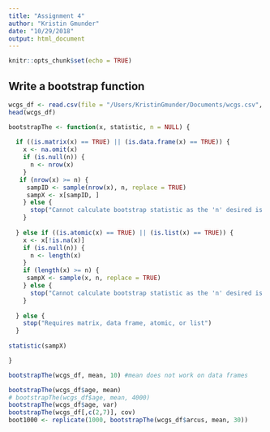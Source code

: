 ```yaml
---
title: "Assignment 4"
author: "Kristin Gmunder"
date: "10/29/2018"
output: html_document
---
```


```r
knitr::opts_chunk$set(echo = TRUE)
```

## Write a bootstrap function

```r
wcgs_df <- read.csv(file = "/Users/KristinGmunder/Documents/wcgs.csv", header = TRUE, stringsAsFactors = FALSE)
head(wcgs_df)

bootstrapThe <- function(x, statistic, n = NULL) {
  
  if ((is.matrix(x) == TRUE) || (is.data.frame(x) == TRUE)) {
    x <- na.omit(x)
    if (is.null(n)) {
      n <- nrow(x)
    }  
   if (nrow(x) >= n) { 
     sampID <- sample(nrow(x), n, replace = TRUE)
     sampX <- x[sampID, ]
    } else {
      stop("Cannot calculate bootstrap statistic as the 'n' desired is greater than the size of the data.")
    }
    
  } else if ((is.atomic(x) == TRUE) || (is.list(x) == TRUE)) {
    x <- x[!is.na(x)]
    if (is.null(n)) {
      n <- length(x)
    }  
    if (length(x) >= n) {
     sampX <- sample(x, n, replace = TRUE)
    } else {
      stop("Cannot calculate bootstrap statistic as the 'n' desired is greater than the size of the data.")  
    }
  
  } else {
    stop("Requires matrix, data frame, atomic, or list")
  }
  
statistic(sampX)  

}

bootstrapThe(wcgs_df, mean, 10) #mean does not work on data frames

bootstrapThe(wcgs_df$age, mean)
# bootstrapThe(wcgs_df$age, mean, 4000)
bootstrapThe(wcgs_df$age, var)
bootstrapThe(wcgs_df[,c(2,7)], cov)
boot1000 <- replicate(1000, bootstrapThe(wcgs_df$arcus, mean, 30))
```